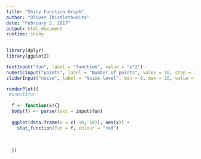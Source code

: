 ```yaml
---
title: "Shiny Function Graph"
author: "Oliver Thistlethwaite"
date: "February 2, 2017"
output: html_document
runtime: shiny
---
```





```r
library(dplyr)
library(ggplot2)

textInput("fun", label = "function", value = "x^2")
numericInput("points", label = "Number of points", value = 10, step = 1)
sliderInput("noise", label = "Noise level", min = 0, max = 10, value = 0, animate = TRUE)

```

```r
renderPlot({
 #input$fun
  
  f <- function(x){}
  body(f) <- parse(text = input$fun)
  
  ggplot(data.frame(x = c(-10, 10)), aes(x)) + 
    stat_function(fun = f, colour = "red")
  
  
  
  })
```